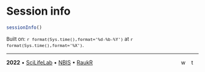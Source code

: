 # Session info

```r
sessionInfo()
```

<p style="text-align: left; font-size: small;">
Built on: <i class="fa fa-calendar" aria-hidden="true"></i> `r format(Sys.time(),format='%d-%b-%Y')` at <i class="fa fa-clock-o" aria-hidden="true"></i> `r format(Sys.time(),format='%X')`.
</p>

<hr/>

<div style="padding-bottom: 1.5em">
<span style="float:left; vertical-align:middle">
<b>2022</b> • [SciLifeLab](https://www.scilifelab.se/) • [NBIS](https://nbis.se/) • [RaukR](https://nbisweden.github.io/workshop-RaukR-2206/)
</span>
<span style="float:right; vertical-align:middle">
<span class="footericon" style="padding-right:4px; padding-left:4px">
<a href="https://nbisweden.github.io/workshop-RaukR-2206/"><img src="./assets/icons8-globe-26.png" alt="website" border="0" style="height:15px"></a>
</span>
<span class="footericon" style="padding-right:4px; padding-left:4px">
<a href="https://twitter.com/hashtag/RaukR?src=hash"><img src="./assets/icons8-twitter-26.png" alt="twitter" border="0" style="height:15px"></a>
</span>
</span>
</div>
